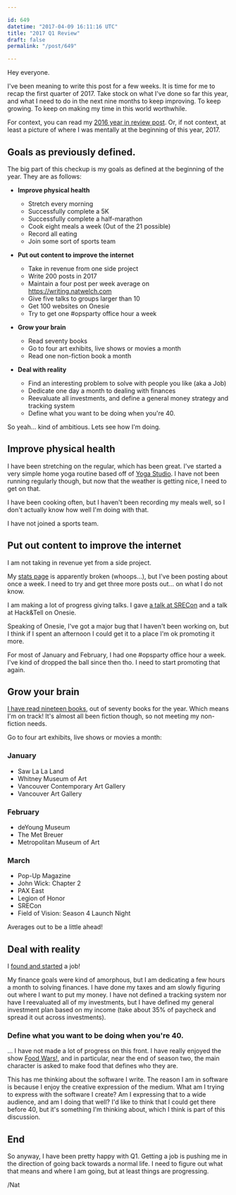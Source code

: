 ```yaml
---

id: 649
datetime: "2017-04-09 16:11:16 UTC"
title: "2017 Q1 Review"
draft: false
permalink: "/post/649"

---
```


Hey everyone.

I've been meaning to write this post for a few weeks. It is time for me to recap the first quarter of 2017. Take stock on what I've done so far this year, and what I need to do in the next nine months to keep improving. To keep growing. To keep on making my time in this world worthwhile.

For context, you can read my [2016 year in review post](https://writing.natwelch.com/post/634). Or, if not context, at least a picture of where I was mentally at the beginning of this year, 2017.

## Goals as previously defined.

The big part of this checkup is my goals as defined at the beginning of the year. They are as follows:

 * **Improve physical health**
   * Stretch every morning
   * Successfully complete a 5K
   * Successfully complete a half-marathon
   * Cook eight meals a week (Out of the 21 possible)
   * Record all eating
   * Join some sort of sports team 

 * **Put out content to improve the internet**
   * Take in revenue from one side project
   * Write 200 posts in 2017
   * Maintain a four post per week average on https://writing.natwelch.com
   * Give five talks to groups larger than 10
   * Get 100 websites on Onesie
   * Try to get one #opsparty office hour a week

 * **Grow your brain**
   * Read seventy books
   * Go to four art exhibits, live shows or movies a month
   * Read one non-fiction book a month

 * **Deal with reality**
   * Find an interesting problem to solve with people you like (aka a Job)
   * Dedicate one day a month to dealing with finances
   * Reevaluate all investments, and define a general money strategy and tracking system
   * Define what you want to be doing when you're 40.

So yeah... kind of ambitious. Lets see how I'm doing.

## Improve physical health

I have been stretching on the regular, which has been great. I've started a very simple home yoga routine based off of [Yoga Studio](http://www.yogastudioapp.com/). I have not been running regularly though, but now that the weather is getting nice, I need to get on that.

I have been cooking often, but I haven't been recording my meals well, so I don't actually know how well I'm doing with that. 

I have not joined a sports team.

## Put out content to improve the internet

I am not taking in revenue yet from a side project. 

My [stats page](https://writing.natwelch.com/stats) is apparently broken (whoops...), but I've been posting about once a week. I need to try and get three more posts out... on what I do not know.

I am making a lot of progress giving talks. I gave [a talk at SRECon](https://www.usenix.org/conference/srecon17americas/program/presentation/welch) and a talk at Hack&Tell on Onesie.

Speaking of Onesie, I've got a major bug that I haven't been working on, but I think if I spent an afternoon I could get it to a place I'm ok promoting it more.

For most of January and February, I had one #opsparty office hour a week. I've kind of dropped the ball since then tho. I need to start promoting that again.

## Grow your brain

[I have read nineteen books](https://www.goodreads.com/user_challenges/7156558), out of seventy books for the year. Which means I'm on track! It's almost all been fiction though, so not meeting my non-fiction needs.

Go to four art exhibits, live shows or movies a month:

### January
 
 - Saw La La Land 
 - Whitney Museum of Art
 - Vancouver Contemporary Art Gallery
 - Vancouver Art Gallery

### February

- deYoung Museum
- The Met Breuer
- Metropolitan Museum of Art

### March

- Pop-Up Magazine
- John Wick: Chapter 2
- PAX East
- Legion of Honor
- SRECon
- Field of Vision: Season 4 Launch Night

Averages out to be a little ahead!

## Deal with reality

I [found and started](https://writing.natwelch.com/post/645) a job!

My finance goals were kind of amorphous, but I am dedicating a few hours a month to solving finances. I have done my taxes and am slowly figuring out where I want to put my money. I have not defined a tracking system nor have I reevaluated all of my investments, but I have defined my general investment plan based on my income (take about 35% of paycheck and spread it out across investments).

### Define what you want to be doing when you're 40.

... I have not made a lot of progress on this front. I have really enjoyed the show [Food Wars!](https://en.wikipedia.org/wiki/Food_Wars!:_Shokugeki_no_Soma), and in particular, near the end of season two, the main character is asked to make food that defines who they are.

This has me thinking about the software I write. The reason I am in software is because I enjoy the creative expression of the medium. What am I trying to express with the software I create? Am I expressing that to a wide audience, and am I doing that well? I'd like to think that I could get there before 40, but it's something I'm thinking about, which I think is part of this discussion.


## End

So anyway, I have been pretty happy with Q1. Getting a job is pushing me in the direction of going back towards a normal life. I need to figure out what that means and where I am going, but at least things are progressing.

/Nat

